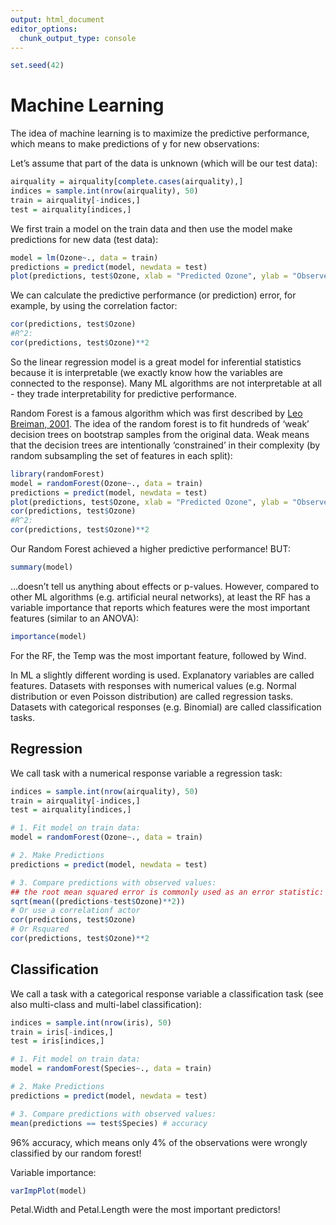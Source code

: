 ```yaml
---
output: html_document
editor_options: 
  chunk_output_type: console
---
```


```r
set.seed(42)
```

# Machine Learning

The idea of machine learning is to maximize the predictive performance, which means to make predictions of y for new observations:

Let's assume that part of the data is unknown (which will be our test data):

```r
airquality = airquality[complete.cases(airquality),]
indices = sample.int(nrow(airquality), 50)
train = airquality[-indices,]
test = airquality[indices,]
```

We first train a model on the train data and then use the model make predictions for new data (test data):

```r
model = lm(Ozone~., data = train)
predictions = predict(model, newdata = test)
plot(predictions, test$Ozone, xlab = "Predicted Ozone", ylab = "Observed Ozone")
```

We can calculate the predictive performance (or prediction) error, for example, by using the correlation factor:

```r
cor(predictions, test$Ozone)
#R^2:
cor(predictions, test$Ozone)**2
```

So the linear regression model is a great model for inferential statistics because it is interpretable (we exactly know how the variables are connected to the response). Many ML algorithms are not interpretable at all - they trade interpretability for predictive performance.

Random Forest is a famous algorithm which was first described by [Leo Breiman, 2001](https://link.springer.com/article/10.1023/a:1010933404324). The idea of the random forest is to fit hundreds of 'weak' decision trees on bootstrap samples from the original data. Weak means that the decision trees are intentionally 'constrained' in their complexity (by random subsampling the set of features in each split):

```r
library(randomForest)
model = randomForest(Ozone~., data = train)
predictions = predict(model, newdata = test)
plot(predictions, test$Ozone, xlab = "Predicted Ozone", ylab = "Observed Ozone")
cor(predictions, test$Ozone)
#R^2:
cor(predictions, test$Ozone)**2
```

Our Random Forest achieved a higher predictive performance! BUT:

```r
summary(model)
```

...doesn't tell us anything about effects or p-values. However, compared to other ML algorithms (e.g. artificial neural networks), at least the RF has a variable importance that reports which features were the most important features (similar to an ANOVA):

```r
importance(model)
```

For the RF, the Temp was the most important feature, followed by Wind.

::: callout-tip
In ML a slightly different wording is used. Explanatory variables are called features. Datasets with responses with numerical values (e.g. Normal distribution or even Poisson distribution) are called regression tasks. Datasets with categorical responses (e.g. Binomial) are called classification tasks.
:::

## Regression

We call task with a numerical response variable a regression task:

```r
indices = sample.int(nrow(airquality), 50)
train = airquality[-indices,]
test = airquality[indices,]

# 1. Fit model on train data:
model = randomForest(Ozone~., data = train)

# 2. Make Predictions
predictions = predict(model, newdata = test)

# 3. Compare predictions with observed values:
## the root mean squared error is commonly used as an error statistic:
sqrt(mean((predictions-test$Ozone)**2))
# Or use a correlationf actor
cor(predictions, test$Ozone)
# Or Rsquared
cor(predictions, test$Ozone)**2

```

## Classification

We call a task with a categorical response variable a classification task (see also multi-class and multi-label classification):

```r
indices = sample.int(nrow(iris), 50)
train = iris[-indices,]
test = iris[indices,]

# 1. Fit model on train data:
model = randomForest(Species~., data = train)

# 2. Make Predictions
predictions = predict(model, newdata = test)

# 3. Compare predictions with observed values:
mean(predictions == test$Species) # accuracy

```

96% accuracy, which means only 4% of the observations were wrongly classified by our random forest!

Variable importance:

```r
varImpPlot(model)
```

Petal.Width and Petal.Length were the most important predictors!
